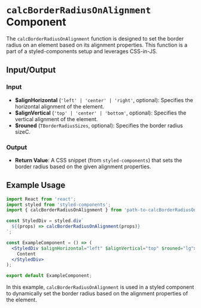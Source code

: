 # `calcBorderRadiusOnAlignment` Component

The `calcBorderRadiusOnAlignment` function is designed to set the border radius on an element based on its alignment properties. This function is a part of a styled-components setup and leverages CSS-in-JS.

## Input/Output

### Input

- **$alignHorizontal** (`'left' | 'center' | 'right'`, optional): Specifies the horizontal alignment of the element.
- **$alignVertical** (`'top' | 'center' | 'bottom'`, optional): Specifies the vertical alignment of the element.
- **$rouned** (`TBorderRadiusSizes`, optional): Specifies the border radius sizeC.

### Output

- **Return Value**: A CSS snippet (from `styled-components`) that sets the border radius based on the given alignment properties.

## Example Usage

```jsx
import React from 'react';
import styled from 'styled-components';
import { calcBorderRadiusOnAlignment } from 'path-to-calcBorderRadiusOnAlignment';

const StyledDiv = styled.div`
  ${(props) => calcBorderRadiusOnAlignment(props)}
`;

const ExampleComponent = () => (
  <StyledDiv $alignHorizontal="left" $alignVertical="top" $rouned="lg">
    Content
  </StyledDiv>
);

export default ExampleComponent;
```

In this example, `calcBorderRadiusOnAlignment` is used in a styled component to dynamically set the border radius based on the alignment properties of the element.
